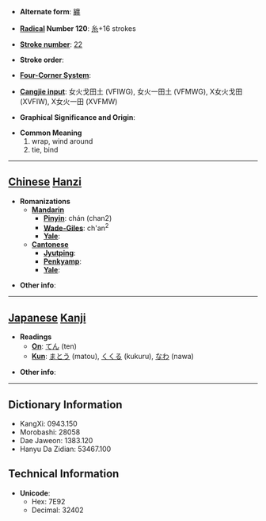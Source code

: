 * '''Alternate form''': [[纏]]

* '''[[Wiktionary:Chinese radical index| Radical]] Number 120''': [[Wiktionary:Chinese radical index 糸|糸]]+16 strokes

* '''[[Wiktionary:Chinese total strokes index|Stroke number]]''': [[Wiktionary:Chinese total strokes index 22|22]]

* '''Stroke order''': 

* '''[[Wiktionary:Chinese four corner index|Four-Corner System]]''': 

* '''[[Wiktionary:Chinese Cangjie index|Cangjie input]]''': 女火戈田土 (VFIWG), 女火一田土 (VFMWG), X女火戈田 (XVFIW), X女火一田 (XVFMW)

* '''Graphical Significance and Origin''': 

* '''Common Meaning'''
*#wrap, wind around
*# tie, bind


----

== [[Chinese]] [[Hanzi]] ==

* '''Romanizations'''
** '''[[Mandarin]]'''
*** '''[[Pinyin]]''': chán (chan2)
*** '''[[Wade-Giles]]''': ch'an<sup>2</sup>
*** '''[[Yale]]''': 
** '''[[Cantonese]]'''
*** '''[[Jyutping]]''':
*** '''[[Penkyamp]]''': 
*** '''[[Yale]]''': 

* '''Other info''': 

----

== [[Japanese]] [[Kanji]] ==

* '''Readings'''
** '''[[On]]''': [[てん]] (ten)
** '''[[Kun]]''': [[まとう]] (matou), [[くくる]] (kukuru), [[なわ]] (nawa)

* '''Other info''':  

----

== Dictionary Information ==

* KangXi: 0943.150
* Morobashi: 28058
* Dae Jaweon: 1383.120
* Hanyu Da Zidian: 53467.100

== Technical Information ==

* '''Unicode''':
** Hex: 7E92
** Decimal: 32402